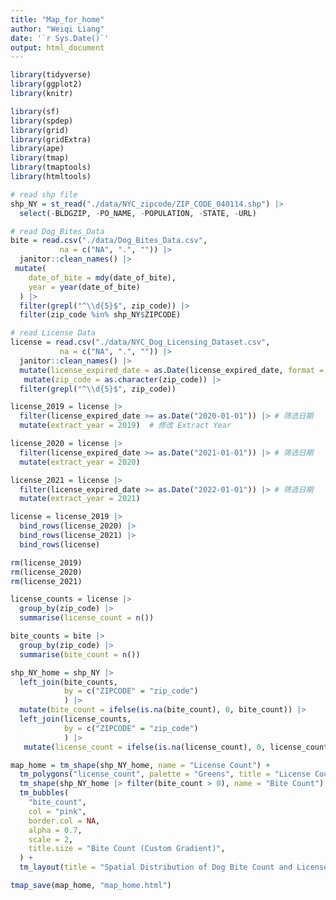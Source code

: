```yaml
---
title: "Map_for_home"
author: "Weiqi Liang"
date: '`r Sys.Date()`'
output: html_document
---
```


```r
library(tidyverse)
library(ggplot2)
library(knitr)

library(sf)
library(spdep)
library(grid)
library(gridExtra)
library(ape)
library(tmap)
library(tmaptools)
library(htmltools)
```

```r
# read shp file
shp_NY = st_read("./data/NYC_zipcode/ZIP_CODE_040114.shp") |>
  select(-BLDGZIP, -PO_NAME, -POPULATION, -STATE, -URL)

# read Dog_Bites_Data
bite = read.csv("./data/Dog_Bites_Data.csv", 
           na = c("NA", ".", "")) |>
  janitor::clean_names() |>
 mutate(
    date_of_bite = mdy(date_of_bite), 
    year = year(date_of_bite)
  ) |>
  filter(grepl("^\\d{5}$", zip_code)) |>
  filter(zip_code %in% shp_NY$ZIPCODE)
```

```r
# read License Data
license = read.csv("./data/NYC_Dog_Licensing_Dataset.csv", 
           na = c("NA", ".", "")) |>
  janitor::clean_names() |>
  mutate(license_expired_date = as.Date(license_expired_date, format = "%m/%d/%Y")) |>
   mutate(zip_code = as.character(zip_code)) |>
  filter(grepl("^\\d{5}$", zip_code))

license_2019 = license |>
  filter(license_expired_date >= as.Date("2020-01-01")) |> # 筛选日期
  mutate(extract_year = 2019)  # 修改 Extract Year

license_2020 = license |>
  filter(license_expired_date >= as.Date("2021-01-01")) |> # 筛选日期
  mutate(extract_year = 2020) 

license_2021 = license |>
  filter(license_expired_date >= as.Date("2022-01-01")) |> # 筛选日期
  mutate(extract_year = 2021)  

license = license_2019 |>
  bind_rows(license_2020) |>
  bind_rows(license_2021) |>
  bind_rows(license)

rm(license_2019)
rm(license_2020)
rm(license_2021)

license_counts = license |>
  group_by(zip_code) |>  
  summarise(license_count = n())  
```

```r
bite_counts = bite |>
  group_by(zip_code) |>  
  summarise(bite_count = n()) 
```


```r
shp_NY_home = shp_NY |>
  left_join(bite_counts, 
            by = c("ZIPCODE" = "zip_code")
            ) |>  
  mutate(bite_count = ifelse(is.na(bite_count), 0, bite_count)) |>
  left_join(license_counts, 
            by = c("ZIPCODE" = "zip_code")
            ) |>  
   mutate(license_count = ifelse(is.na(license_count), 0, license_count))
```

```r
map_home = tm_shape(shp_NY_home, name = "License Count") +
  tm_polygons("license_count", palette = "Greens", title = "License Count") +
  tm_shape(shp_NY_home |> filter(bite_count > 0), name = "Bite Count") +  
  tm_bubbles(
    "bite_count", 
    col = "pink",
    border.col = NA, 
    alpha = 0.7,  
    scale = 2,  
    title.size = "Bite Count (Custom Gradient)",
  ) +
  tm_layout(title = "Spatial Distribution of Dog Bite Count and License Count")

tmap_save(map_home, "map_home.html")
```















